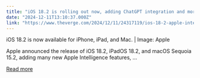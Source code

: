 ```yaml
---
title: "iOS 18.2 is rolling out now, adding ChatGPT integration and more Apple Intelligence tools"
date: "2024-12-11T13:10:37.000Z"
link: "https://www.theverge.com/2024/12/11/24317119/ios-18-2-apple-intelligence-chatgpt-genmoji"
---
```


iOS 18.2 is now available for iPhone, iPad, and Mac. | Image: Apple
    

  
Apple announced the release of iOS 18.2, iPadOS 18.2, and macOS Sequoia 15.2, adding many new Apple Intelligence features, ...

[Read more](https://www.theverge.com/2024/12/11/24317119/ios-18-2-apple-intelligence-chatgpt-genmoji)
